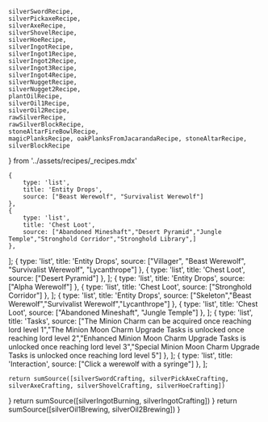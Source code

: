     silverSwordRecipe,
    silverPickaxeRecipe,
    silverAxeRecipe,
    silverShovelRecipe,
    silverHoeRecipe,
    silverIngotRecipe,
    silverIngot1Recipe,
    silverIngot2Recipe,
    silverIngot3Recipe,
    silverIngot4Recipe,
    silverNuggetRecipe,
    silverNugget2Recipe,
    plantOilRecipe,
    silverOil1Recipe,
    silverOil2Recipe,
    rawSilverRecipe,
    rawSilverBlockRecipe,
    stoneAltarFireBowlRecipe,
    magicPlanksRecipe, oakPlanksFromJacarandaRecipe, stoneAltarRecipe, silverBlockRecipe
} from '../assets/recipes/_recipes.mdx'


    {
        type: 'list',
        title: 'Entity Drops',
        source: ["Beast Werewolf", "Survivalist Werewolf"]
    },
    {
        type: 'list',
        title: 'Chest Loot',
        source: ["Abandoned Mineshaft","Desert Pyramid","Jungle Temple","Stronghold Corridor","Stronghold Library",]
    },
];
    {
        type: 'list',
        title: 'Entity Drops',
        source: ["Villager", "Beast Werewolf", "Survivalist Werewolf", "Lycanthrope"]
    },
    {
        type: 'list',
        title: 'Chest Loot',
        source: ["Desert Pyramid"]
    },
];
    {
        type: 'list',
        title: 'Entity Drops',
        source: ["Alpha Werewolf"]
    },
    {
        type: 'list',
        title: 'Chest Loot',
        source: ["Stronghold Corridor"]
    },
];
    {
        type: 'list',
        title: 'Entity Drops',
        source: ["Skeleton","Beast Werewolf","Survivalist Werewolf","Lycanthrope"]
    },
    {
        type: 'list',
        title: 'Chest Loot',
        source: ["Abandoned Mineshaft", "Jungle Temple"]
    },
];
    {
        type: 'list',
        title: 'Tasks',
        source: ["The Minion Charm can be acquired once reaching lord level 1","The Minion Moon Charm Upgrade Tasks is unlocked once reaching lord level 2","Enhanced Minion Moon Charm Upgrade Tasks is unlocked once reaching lord level 3","Special Minion Moon Charm Upgrade Tasks is unlocked once reaching lord level 5"]
    },
];
    {
        type: 'list',
        title: 'Interaction',
        source: ["Click a werewolf with a syringe"]
    },
];

    return sumSource([silverSwordCrafting, silverPickAxeCrafting, silverAxeCrafting, silverShovelCrafting, silverHoeCrafting])
}
    return sumSource([silverIngotBurning, silverIngotCrafting])
}
    return sumSource([silverOil1Brewing, silverOil2Brewing])
}
